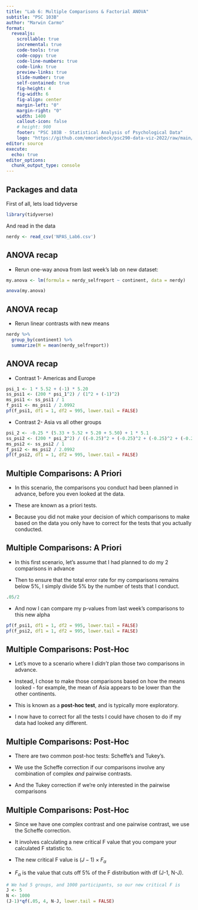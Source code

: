 ```yaml
---
title: "Lab 6: Multiple Comparisons & Factorial ANOVA"
subtitle: "PSC 103B"
author: "Marwin Carmo"
format: 
  revealjs:
    scrollable: true
    incremental: true
    code-tools: true
    code-copy: true
    code-line-numbers: true
    code-link: true
    preview-links: true
    slide-number: true
    self-contained: true
    fig-height: 4
    fig-width: 6
    fig-align: center
    margin-left: "0"
    margin-right: "0"
    width: 1400
    callout-icon: false
    # height: 900
    footer: "PSC 103B - Statistical Analysis of Psychological Data"
    logo: "https://github.com/emoriebeck/psc290-data-viz-2022/raw/main/01-week1-intro/02-code/02-images/ucdavis_logo_blue.png"
editor: source
execute:
  echo: true
editor_options: 
  chunk_output_type: console
---
```


## Packages and data

First of all, lets load tidyverse

```r
library(tidyverse)
```

And read in the data

```r
nerdy <- read_csv('NPAS_Lab6.csv')
```

## ANOVA recap

- Rerun one-way anova from last week's lab on new dataset:

:::fragment
```r
my.anova <- lm(formula = nerdy_selfreport ~ continent, data = nerdy)

anova(my.anova) 
```
:::

## ANOVA recap

- Rerun linear contrasts with new means

:::fragment
```r
nerdy %>% 
  group_by(continent) %>% 
  summarize(M = mean(nerdy_selfreport))
```
:::

## ANOVA recap

- Contrast 1- Americas and Europe

:::fragment
```r
psi_1 <- 1 * 5.52 + (-1) * 5.20
ss_psi1 <- (200 * psi_1^2) / (1^2 + (-1)^2)
ms_psi1 <- ss_psi1 / 1
f_psi1 <- ms_psi1 / 2.0992
pf(f_psi1, df1 = 1, df2 = 995, lower.tail = FALSE)
```
:::

- Contrast 2- Asia vs all other groups

:::fragment
```r
psi_2 <- -0.25 * (5.33 + 5.52 + 5.20 + 5.50) + 1 * 5.1
ss_psi2 <- (200 * psi_2^2) / ((-0.25)^2 + (-0.25)^2 + (-0.25)^2 + (-0.25)^2 + 1^2)
ms_psi2 <- ss_psi2 / 1
f_psi2 <- ms_psi2 / 2.0992
pf(f_psi2, df1 = 1, df2 = 995, lower.tail = FALSE)
```
:::


## Multiple Comparisons: A Priori

- In this scenario, the comparisons you conduct had been planned in advance, before you even looked at the data.

- These are known as a priori tests.

- Because you did not make your decision of which comparisons to make based on the data you only have to correct for the tests that you actually conducted.

## Multiple Comparisons: A Priori

- In this first scenario, let's assume that I had planned to do my 2 comparisons in advance

- Then to ensure that the total error rate for my comparisons remains below 5%, I simply divide 5% by the number of tests that I conduct.

:::fragment
```r
.05/2
```
:::

- And now I can compare my p-values from last week's comparisons to this new alpha

:::fragment
```r
pf(f_psi1, df1 = 1, df2 = 995, lower.tail = FALSE)
pf(f_psi2, df1 = 1, df2 = 995, lower.tail = FALSE)
```
:::

## Multiple Comparisons: Post-Hoc

- Let's move to a scenario where I *didn't* plan those two comparisons in advance.

- Instead, I chose to make those comparisons based on how the means looked - for example, the mean of Asia appears to be lower than the other continents.

- This is known as a **post-hoc test**, and is typically more exploratory.

- I now have to correct for all the tests I could have chosen to do if my data had looked any different.

## Multiple Comparisons: Post-Hoc

- There are two common post-hoc tests: Scheffe's and Tukey's.

- We use the Scheffe correction if our comparisons involve  any combination of complex *and* pairwise contrasts.

- And the Tukey correction if we're only interested in the pairwise comparisons

## Multiple Comparisons: Post-Hoc

- Since we have one complex contrast and one pairwise contrast, we use the Scheffe correction.

- It involves calculating a new critical F value that you compare your calculated F statistic to.

- The new critical F value is $(J-1)\times F_{\alpha}$

- $F_{\alpha}$ is the value that cuts off 5% of the F distribution with df (J-1, N-J).

:::fragment
```r
# We had 5 groups, and 1000 participants, so our new critical F is
J <- 5
N <- 1000
(J-1)*qf(.05, 4, N-J, lower.tail = FALSE)
```
:::